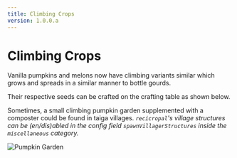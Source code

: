 ```yaml
---
title: Climbing Crops
version: 1.0.0.a
---
```


# _<Icon img="/recicropal/icons/vines.png"/>_ Climbing Crops

Vanilla pumpkins and melons now have climbing variants similar which grows and spreads in a similar manner to bottle gourds.

Their respective seeds can be crafted on the crafting table as shown below.

<CraftingRecipe recipe="/recicropal/climbing_pumpkin_seeds.json" />

<CraftingRecipe recipe="/recicropal/climbing_melon_seeds.json" />

Sometimes, a small climbing pumpkin garden supplemented with a composter could be found in taiga villages.
_<Configurable>
  `recicropal`'s village structures can be (en/dis)abled in the 
  config field `spawnVillagerStructures` inside the `miscellaneous` category.
</Configurable>_

![Pumpkin Garden](/recicropal/pumpkin_garden.png)
